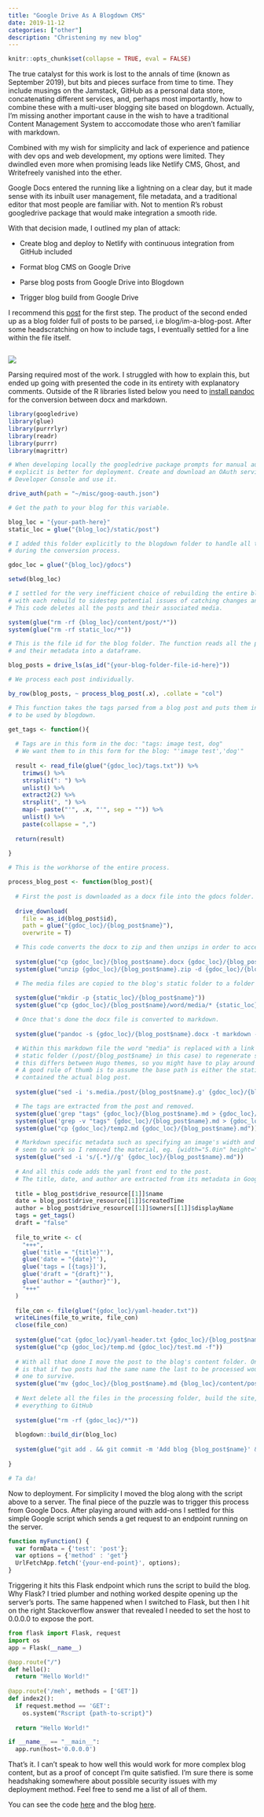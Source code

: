 ```yaml
---
title: "Google Drive As A Blogdown CMS"
date: 2019-11-12
categories: ["other"]
description: "Christening my new blog"
---
```


```r
knitr::opts_chunk$set(collapse = TRUE, eval = FALSE)
```

The true catalyst for this work is lost to the annals of time (known as September 2019), but bits and pieces surface from time to time. They include musings on the Jamstack, GitHub as a personal data store, concatenating different services, and, perhaps most importantly, how to combine these with a multi-user blogging site based on blogdown. Actually, I'm missing another important cause in the wish to have a traditional Content Management System to acccomodate those who aren't familiar with markdown.

Combined with my wish for simplicity and lack of experience and patience with dev ops and web development, my options were limited. They dwindled even more when promising leads like Netlify CMS, Ghost, and Writefreely vanished into the ether.

Google Docs entered the running like a lightning on a clear day, but it made sense with its inbuilt user management, file metadata, and a traditional editor that most people are familiar with. Not to mention R's robust googledrive package that would make integration a smooth ride. 

With that decision made, I outlined my plan of attack:

* Create blog and deploy to Netlify with continuous integration from GitHub included

* Format blog CMS on Google Drive

* Parse blog posts from Google Drive into Blogdown

* Trigger blog build from Google Drive

I recommend this [post](https://alison.rbind.io/post/2017-06-12-up-and-running-with-blogdown/) for the first step. The product of the second ended up as a blog folder full of posts to be parsed, i.e blog/im-a-blog-post. After some headscratching on how to include tags, I eventually settled for a line within the file itself.

<img src="/../../static/img/gdoc-cms.png" alt="" />

![](gdoc-cms.png)

Parsing required most of the work. I struggled with how to explain this, but ended up going with presented the code in its entirety with explanatory comments. Outside of the R libraries listed below you need to [install pandoc](https://pandoc.org/installing.html) for the conversion between docx and markdown.

```r
library(googledrive)
library(glue)
library(purrrlyr)
library(readr)
library(purrr)
library(magrittr)

# When developing locally the googledrive package prompts for manual authentication, but
# explicit is better for deployment. Create and download an OAuth service from the Google
# Developer Console and use it.

drive_auth(path = "~/misc/goog-oauth.json")

# Get the path to your blog for this variable.

blog_loc = "{your-path-here}"
static_loc = glue("{blog_loc}/static/post")

# I added this folder explicitly to the blogdown folder to handle all the intermediate files
# during the conversion process.

gdoc_loc = glue("{blog_loc}/gdocs")

setwd(blog_loc)

# I settled for the very inefficient choice of rebuilding the entire blog from scratch
# with each rebuild to sidestep potential issues of catching changes and duplications.
# This code deletes all the posts and their associated media.

system(glue("rm -rf {blog_loc}/content/post/*"))
system(glue("rm -rf static_loc/*"))

# This is the file id for the blog folder. The function reads all the posts in the folder
# and their metadata into a dataframe.

blog_posts = drive_ls(as_id("{your-blog-folder-file-id-here}"))

# We process each post individually.

by_row(blog_posts, ~ process_blog_post(.x), .collate = "col")

# This function takes the tags parsed from a blog post and puts them into a form
# to be used by blogdown. 

get_tags <- function(){
  
  # Tags are in this form in the doc: "tags: image test, dog"
  # We want them to in this form for the blog: "'image test','dog'"
  
  result <- read_file(glue("{gdoc_loc}/tags.txt")) %>% 
    trimws() %>% 
    strsplit(": ") %>%
    unlist() %>% 
    extract2(2) %>%
    strsplit(", ") %>% 
    map(~ paste("'", .x, "'", sep = "")) %>%
    unlist() %>% 
    paste(collapse = ",")
  
  return(result)
  
}

# This is the workhorse of the entire process.

process_blog_post <- function(blog_post){
  
  # First the post is downloaded as a docx file into the gdocs folder.
    
  drive_download(
    file = as_id(blog_post$id),
    path = glue("{gdoc_loc}/{blog_post$name}"),
    overwrite = T)

  # This code converts the docx to zip and then unzips in order to access the media files.
  
  system(glue("cp {gdoc_loc}/{blog_post$name}.docx {gdoc_loc}/{blog_post$name}.zip"))
  system(glue("unzip {gdoc_loc}/{blog_post$name}.zip -d {gdoc_loc}/{blog_post$name}"))

  # The media files are copied to the blog's static folder to a folder for the blog post.
  
  system(glue("mkdir -p {static_loc}/{blog_post$name}"))
  system(glue("cp {gdoc_loc}/{blog_post$name}/word/media/* {static_loc}/{blog_post$name}"))

  # Once that's done the docx file is converted to markdown.
  
  system(glue("pandoc -s {gdoc_loc}/{blog_post$name}.docx -t markdown -o {gdoc_loc}/{blog_post$name}.md"))

  # Within this markdown file the word "media" is replaced with a link to the post's 
  # static folder (/post/{blog_post$name} in this case) to regenerate said media. Note that 
  # this differs between Hugo themes, so you might have to play around with the path. 
  # A good rule of thumb is to assume the base path is either the static directory or the folder
  # contained the actual blog post.
  
  system(glue("sed -i 's.media./post/{blog_post$name}.g' {gdoc_loc}/{blog_post$name}.md"))

  # The tags are extracted from the post and removed.
  system(glue('grep "tags" {gdoc_loc}/{blog_post$name}.md > {gdoc_loc}/tags.txt'))
  system(glue('grep -v "tags" {gdoc_loc}/{blog_post$name}.md > {gdoc_loc}/temp2.md'))
  system(glue("cp {gdoc_loc}/temp2.md {gdoc_loc}/{blog_post$name}.md"))

  # Markdown specific metadata such as specifying an image's width and height doesn't
  # seem to work so I removed the material, eg. {width="5.0in" height="7.5in"}.
  system(glue("sed -i 's/{.*}//g' {gdoc_loc}/{blog_post$name}.md"))
  
  # And all this code adds the yaml front end to the post.
  # The title, date, and author are extracted from its metadata in Google Drive.
  
  title = blog_post$drive_resource[[1]]$name
  date = blog_post$drive_resource[[1]]$createdTime
  author = blog_post$drive_resource[[1]]$owners[[1]]$displayName
  tags = get_tags()
  draft = "false"
  
  file_to_write <- c(
    "+++",
    glue('title = "{title}"'),
    glue('date = "{date}"'),
    glue('tags = [{tags}]'),
    glue('draft = "{draft}"'),
    glue('author = "{author}"'),
    "+++"
  )
  
  file_con <- file(glue("{gdoc_loc}/yaml-header.txt"))
  writeLines(file_to_write, file_con)
  close(file_con)
  
  system(glue("cat {gdoc_loc}/yaml-header.txt {gdoc_loc}/{blog_post$name}.md >> {gdoc_loc}/temp.md"))
  system(glue("cp {gdoc_loc}/temp.md {gdoc_loc}/test.md -f"))
  
  # With all that done I move the post to the blog's content folder. One gotcha
  # is that if two posts had the same name the last to be processed would be the only
  # one to survive.
  system(glue("mv {gdoc_loc}/{blog_post$name}.md {blog_loc}/content/post -f"))
  
  # Next delete all the files in the processing folder, build the site, and push 
  # everything to GitHub
  
  system(glue("rm -rf {gdoc_loc}/*"))
  
  blogdown::build_dir(blog_loc)
  
  system(glue("git add . && git commit -m 'Add blog {blog_post$name}' && git push origin master"))
  
}

# Ta da!
```

Now to deployment. For simplicity I moved the blog along with the script above to a server. The final piece of the puzzle was to trigger this process from Google Docs. After playing around with add-ons I settled for this simple Google script which sends a get request to an endpoint running on the server.

```js
function myFunction() {
  var formData = {'test': 'post'};
  var options = {'method' : 'get'}
  UrlFetchApp.fetch('{your-end-point}', options);
}
```

Triggering it hits this Flask endpoint which runs the script to build the blog. Why Flask? I tried plumber and nothing worked despite opening up the server's ports. The same happened when I switched to Flask, but then I hit on the right Stackoverflow answer that revealed I needed to set the host to 0.0.0.0 to expose the port. 

```python
from flask import Flask, request
import os
app = Flask(__name__) 

@app.route("/")
def hello():
  return "Hello World!" 
  
@app.route('/meh', methods = ['GET'])
def index2():
  if request.method == 'GET':
    os.system("Rscript {path-to-script}")
    
  return "Hello World!"

if __name__ == "__main__":
  app.run(host='0.0.0.0')
```

That's it. I can't speak to how well this would work for more complex blog content, but as a proof of concept I'm quite satisfied. I'm sure there is some headshaking somewhere about possible security issues with my deployment method. Feel free to send me a list of all of them.

You can see the code [here](https://github.com/gfleetwood/gdocs-cms-blogdown) and the blog [here](https://sharp-montalcini-d9b5ea.netlify.com/).






